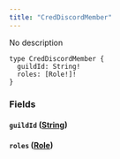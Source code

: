 ```yaml
---
title: "CredDiscordMember"
---
```


No description

```
type CredDiscordMember {
  guildId: String!
  roles: [Role!]!
}

```

### Fields[](#fields "Direct link to heading")

#### `guildId` ([String](/developer/graphql-api/references/scalars/string))[](#guildid-string "Direct link to heading")

#### `roles` ([Role](/developer/graphql-api/references/objects/role))[](#roles-role "Direct link to heading")